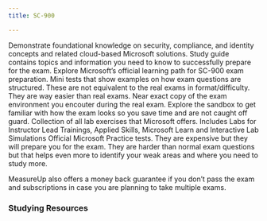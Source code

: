 ```yaml
---
title: SC-900

---
```


<Card title="Get Started" icon="star"> 
  <LinkCard title="Exam SC-900: Security, Compliance, and Identity Fundamentals" href="https://learn.microsoft.com/en-us/credentials/certifications/security-compliance-and-identity-fundamentals?WT.mc_id=studentamb_165290" target="_blank"/>
      Demonstrate foundational knowledge on security, compliance, and identity concepts and related cloud-based Microsoft solutions.
  <LinkCard title="SC-900 Study Guide" href="https://learn.microsoft.com/credentials/certifications/resources/study-guides/sc-900?WT.mc_id=studentamb_165290" target="_blank"/>
      Study guide contains topics and information you need to know to successfully prepare for the exam. 
  <LinkCard title="Microsoft Learn" href="https://learn.microsoft.com/training/courses/sc-900t00/?WT.mc_id=studentamb_165290" target="_blank"/>
Explore Microsoft’s official learning path for SC-900 exam preparation.
  <LinkCard title="Practice Assessment" href="https://learn.microsoft.com/en-us/credentials/certifications/security-compliance-and-identity-fundamentals/practice/assessment?assessment-type=practice&assessmentId=11&practice-assessment-type=certification&WT.mc_id=studentamb_165290" target="_blank"/>
      Mini tests that show examples on how exam questions are structured. These are not equivalent to the real exams in format/difficulty. They are way easier than real exams.
  <LinkCard title="Exam Sandbox" href="https://aka.ms/examdemo" target="_blank"/>
      Near exact copy of the exam environment you encouter during the real exam. Explore the sandbox to get familiar with how the exam looks so you save time and are not caught off guard. 
  <LinkCard title="Exam Labs" href="https://aka.ms/sc900labs" target="_blank"/>
      Collection of all lab exercises that Microsoft offers. Includes Labs for Instructor Lead Trainings, Applied Skills, Microsoft Learn and Interactive Lab Simulations
</Card>

<Card title="MeasureUp Practice Tests" icon="open-book"> 
  <LinkCard title="MeasureUp Practice Test" href="https://www.measureup.com/microsoft-practice-test-sc-900-microsoft-security-compliance-and-identity-fundamentals.html#44" target="_blank"/>
  <LinkCard title="MeasureUp Subscriptions" href="https://www.measureup.com/subscription-plans-for-individuals#u44" target="_blank"/>
      Official Microsoft Practice tests. They are expensive but they will prepare you for the exam. They are harder than normal exam questions but that helps 
      even more to identify your weak areas and where you need to study more. 

MeasureUp also offers a money back guarantee if you don’t pass the exam and subscriptions in case you are planning to take multiple exams. 
</Card>

### Studying Resources

<Tabs>

  <TabItem label="Text">
  <CardGrid>
    <LinkCard title="Microsoft Learn" href="https://learn.microsoft.com/training/courses/sc-900t00/?WT.mc_id=studentamb_165290" target="_blank"/>
  </CardGrid>
  </TabItem>

  <TabItem label="Videos">
  <CardGrid>
    <LinkCard title="On Demand Instructor-led Training Series" href="https://learn.microsoft.com/en-us/shows/on-demand-instructor-led-training-series/?terms=SC-900&WT.mc_id=studentamb_165290" target="_blank"/>
    <LinkCard title="A Guide To Cloud SC-900 Course" href="https://www.youtube.com/watch?v=UHeZnZpmtJM&list=PLhLKc18P9YOCAt0hPdnPavwr9V4ADItcq" target="_blank"/>
    <LinkCard title="John Savill SC-900 Study Cram V2" href="https://www.youtube.com/watch?v=-FJqb60wPSY" target="_blank"/>
    <LinkCard title="Inside Cloud and Security Cram" href="https://www.youtube.com/watch?v=rDxtTM7cOPI" target="_blank"/>
    <LinkCard title="Microsoft Virtual Training Day - Security, Compliance, and Identity Fundamentals" href="https://events.microsoft.com/en-us/microsoft365?language=English&clientTimeZone=1&scenario=Microsoft%20Security%20Virtual%20Training%20Day:%20Security,%20Compliance,%20and%20Identity%20Fundamentals" target="_blank"/>
  </CardGrid>
  </TabItem>

  <TabItem label="Tests">
  <CardGrid>
    <LinkCard title="MeasureUp Practice Test" href="https://www.measureup.com/microsoft-practice-test-sc-900-microsoft-security-compliance-and-identity-fundamentals.html#44" target="_blank"/>
    <LinkCard title="MS Learn Practice Assessment" href="https://learn.microsoft.com/en-us/certifications/exams/sc-900/practice/assessment?assessmentId=11&assessment-type=practice&WT.mc_id=studentamb_165290" target="_blank"/>
  </CardGrid>
  </TabItem>

  <TabItem label="Paid">
  <CardGrid>
    <LinkCard title="Microsoft's Official Coursera Course" href="https://www.coursera.org/professional-certificates/microsoft-cybersecurity-analyst" target="_blank"/>
</CardGrid>
  </TabItem>

  <TabItem label="Misc">
  <CardGrid>
    <LinkCard title="Microsoft 365 E5 Developer Tenant" href="https://developer.microsoft.com/en-us/microsoft-365/dev-program" target="_blank"/> 
  </CardGrid>
  </TabItem>
  </Tabs>
